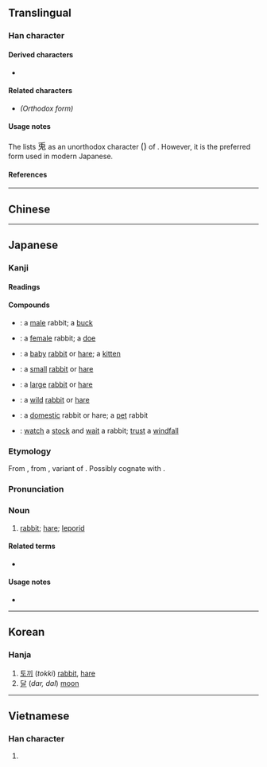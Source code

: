{{also|兔}}
{{character info}}
==Translingual==

===Han character===
{{Han char|rn=10|rad=儿|as=05|sn=7|four=|canj=HLAI|ids=}}

====Derived characters====
* {{l|mul|[[𮡺]], [[𡨘]], [[𫟏]]}}

====Related characters====
* {{l|mul|[[兔]]}} ''(Orthodox form)''

====Usage notes====
The {{w|Kangxi dictionary}} lists <big>兎</big> as an unorthodox character <big>({{zh-l|俗字*}})</big> of {{l|mul|兔}}. However, it is the preferred form used in modern Japanese.

====References====
{{Han ref|kx=0124.240|dkj=01359|dj=0264.040|hdz=10270.050|uh=514E}}

----

==Chinese==
{{zh-see|兔}}

----

==Japanese==

===Kanji===
{{ja-kanji|grade=n|rs=儿05}}

====Readings====
{{ja-readings
|goon=つ
|kanon=と
|kun=うさぎ-
}}

====Compounds====
* {{ja-r|雄%兎|おす%うさぎ}}: a [[male]] rabbit; a [[buck]]
* {{ja-r|雌%兎|めす%うさぎ}}: a [[female]] rabbit; a [[doe]]
* {{ja-r|子%兎|こ%うさぎ}}: a [[baby]] [[rabbit]] or [[hare]]; a [[kitten]]
* {{ja-r|小%兎|こ%うさぎ}}: a [[small]] [[rabbit]] or [[hare]]
* {{ja-r|大%兎|おお%うさぎ}}: a [[large]] [[rabbit]] or [[hare]]
* {{ja-r|野%兎|の%うさぎ}}: a [[wild]] [[rabbit]] or [[hare]]
* {{ja-r|家%兎|いえ%うさぎ}}: a [[domestic]] rabbit or hare; a [[pet]] rabbit
* {{ja-r|守%株%待%兎|しゅ%しゅ%たい%と}}: [[watch]] a [[stock]] and [[wait]] a rabbit; [[trust]] a [[windfall]] {{q|proverb}}

===Etymology===
{{ja-kanjitab|うさぎ|yomi=k}}
{{wp|lang=ja|ウサギ}}

From {{inh|ja|ojp|sort=うさぎ|-}}, from {{inh|ja|jpx-pro|sort=うさぎ|*osanki}}, variant of {{m|jpx-pro|*wosanki}}. Possibly cognate with {{cog|zkg|鳥斯含|tr=wosaham}}.

===Pronunciation===
{{ja-pron|うさぎ|acc=h|acc_ref=NHK|y=k}}

===Noun===
{{ja-noun|うさぎ|ウサギ|count=羽}}

# [[rabbit]]; [[hare]]; [[leporid]]

====Related terms====
* {{ja-r|卯|う}}

====Usage notes====
* {{U:ja:biology|ウサギ}}

{{cln|ja|basic words|sort=うさぎ}}
{{topics|ja|Rabbits|Hares|sort=うさぎ}}

----

==Korean==

===Hanja===
{{ko-hanja|토}}

# [[토끼]] (''tokki'') [[rabbit]], [[hare]]
# [[달]] (''dar, dal'') [[moon]]

----

==Vietnamese==

===Han character===
{{vi-readings|reading=[[thỏ]], [[thố]]|rs=儿05}}

# {{rfdef|vi|sort=儿05}}